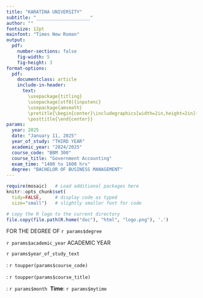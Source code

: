 ```yaml
---
title: "KARATINA UNIVERSITY"
subtitle: "____________________"
author: ""
fontsize: 12pt
mainfont: "Times New Roman"
output: 
  pdf: 
    number-sections: false
    fig-width: 5
    fig-height: 3
format-options:
  pdf:
    documentclass: article
    include-in-header:
      text: 
        \usepackage{titling}
        \usepackage[utf8]{inputenc}
        \usepackage{amsmath}
        \pretitle{\begin{center}\includegraphics[width=2in,height=2in]{logo.png}\LARGE\\}
        \posttitle{\end{center}}
params:
  year: 2025
  date: "January 11, 2025"
  year_of_study: "THIRD YEAR"
  academic_year: "2024/2025"
  course_code: "BBM 300"
  course_title: "Government Accounting"
  exam_time: "1400 to 1600 hrs"
  degree: "BACHELOR OF BUSINESS MANAGEMENT"
---
```


```r
require(mosaic)   # Load additional packages here 
knitr::opts_chunk$set(
  tidy=FALSE,     # display code as typed
  size="small")   # slightly smaller font for code
```

```r
# copy the R logo to the current directory
file.copy(file.path(R.home("doc"), "html", "logo.png"), '.')
```

\center
\textbf{UNIVERSITY REGULAR EXAMINATIONS}

\center

\center

FOR THE DEGREE OF `r params$degree`

\center


\vspace{15mm}

`r params$academic_year` ACADEMIC YEAR


`r params$year_of_study_text`

\vspace{5mm} 

\textbf{COURSE CODE}: `r toupper(params$course_code)`

\vspace{5mm} 

\textbf{COURSE TITLE}: `r toupper(params$course_title)`

\vspace{25mm}

\textbf{DATE}: `r params$month` \hfill\ **Time**: `r params$mytime`


\vspace{10mm} 

\begin{flushleft}

Instructions: 

1. Attempt \textbf{QUESTION ONE} and choose \textbf{THREE (3)} additional questions. 


\end{flushleft}

